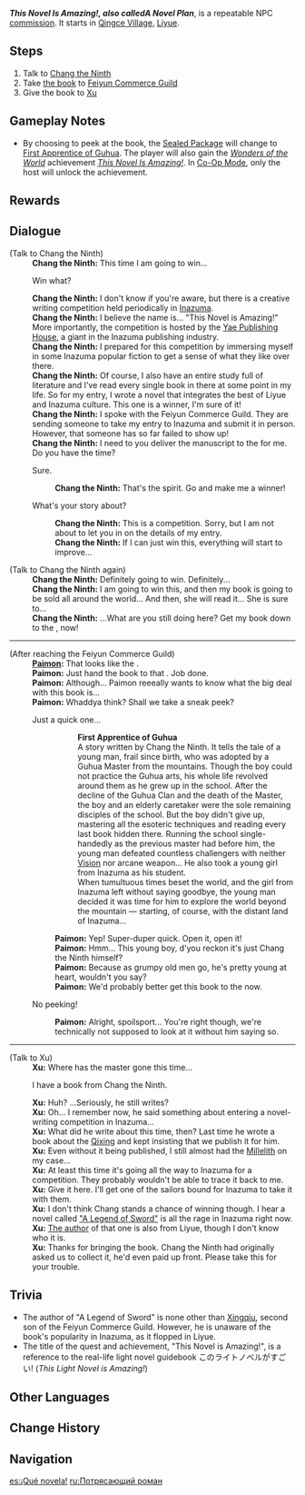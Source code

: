 {{Quest Infobox
|id            = 22302
|image         = Commission This Novel Is Amazing.png
|type          = Commission
|npc           = Chang the Ninth
|summary       = Chang the Ninth asks the Traveler to deliver his manuscript to the Feiyun Commerce Guild. However, Paimon has the urge to open the sealed package and find out what the book is about...
|startLocation = [[Bishui Plain]], [[Liyue]]
|region        = Liyue
|area          = Bishui Plain
|characters    = Chang the Ninth; Paimon; Traveler; Xu
|other         = 
*Can get the achievement [[This Novel Is Amazing! (Achievement)|This Novel Is Amazing!]] by choosing to sneak a peek at the transcript before delivering it.
*AR-Dependent Rewards
}}
'''''This Novel Is Amazing!''', also called '''A Novel Plan''''', is a repeatable NPC [[commission]]. It starts in [[Qingce Village]], [[Liyue]].

==Steps==
#Talk to [[Chang the Ninth]]
#Take [[Sealed Package|the book]] to [[Feiyun Commerce Guild]]
#Give the book to [[Xu]]

==Gameplay Notes==
*By choosing to peek at the book, the [[Sealed Package]] will change to [[First Apprentice of Guhua]]. The player will also gain the ''[[Wonders of the World]]'' achievement ''[[This Novel Is Amazing! (Achievement)|This Novel Is Amazing!]]''. In [[Co-Op Mode]], only the host will unlock the achievement.

==Rewards==
{{Commission Rewards|low}}

==Dialogue==
{{Quest Description|Chang the Ninth has written a brand new novel, and he's looking for someone who is able to take it to Feiyun Commerce Guild as fast as possible...}}
{{dialogue start}}
;(Talk to Chang the Ninth)
:'''Chang the Ninth:''' This time I am going to win...
:{{DIcon}} Win what?
:'''Chang the Ninth:''' I don't know if you're aware, but there is a creative writing competition held periodically in [[Inazuma]].
:'''Chang the Ninth:''' I believe the name is... "This Novel is Amazing!" More importantly, the competition is hosted by the [[Yae Publishing House]], a giant in the Inazuma publishing industry.
:'''Chang the Ninth:''' I prepared for this competition by immersing myself in some Inazuma popular fiction to get a sense of what they like over there.
:'''Chang the Ninth:''' Of course, I also have an entire study full of literature and I've read every single book in there at some point in my life. So for my entry, I wrote a novel that integrates the best of Liyue and Inazuma culture. This one is a winner, I'm sure of it!
:'''Chang the Ninth:''' I spoke with the Feiyun Commerce Guild. They are sending someone to take my entry to Inazuma and submit it in person. However, that someone has so far failed to show up!
:'''Chang the Ninth:''' I need to you deliver the manuscript to the {{Color|buzzword|Feiyun Commerce Guild}} for me. Do you have the time?
:{{DIcon}} Sure.
::'''Chang the Ninth:''' That's the spirit. Go and make me a winner!
:{{DIcon}} What's your story about?
::'''Chang the Ninth:''' This is a competition. Sorry, but I am not about to let you in on the details of my entry.
::'''Chang the Ninth:''' If I can just win this, everything will start to improve...

;(Talk to Chang the Ninth again)
:'''Chang the Ninth:''' Definitely going to win. Definitely...
:'''Chang the Ninth:''' I am going to win this, and then my book is going to be sold all around the world... And then, she will read it... She is sure to...
:'''Chang the Ninth:''' ...What are you still doing here? Get my book down to the {{Color|buzzword|Feiyun Commerce Guild}}, now!
----
;(After reaching the Feiyun Commerce Guild)
:'''[[Paimon]]:''' That looks like the {{Color|buzzword|Feiyun Commerce Guild}}.
:'''Paimon:''' Just hand the book to that {{Color|buzzword|guy at the entrance}}. Job done.
:'''Paimon:''' Although... Paimon reeeally wants to know what the big deal with this book is...
:'''Paimon:''' Whaddya think? Shall we take a sneak peek?
:{{DIcon}} Just a quick one...
:::'''First Apprentice of Guhua'''
:::A story written by Chang the Ninth. It tells the tale of a young man, frail since birth, who was adopted by a Guhua Master from the mountains. Though the boy could not practice the Guhua arts, his whole life revolved around them as he grew up in the school. After the decline of the Guhua Clan and the death of the Master, the boy and an elderly caretaker were the sole remaining disciples of the school. But the boy didn't give up, mastering all the esoteric techniques and reading every last book hidden there. Running the school single-handedly as the previous master had before him, the young man defeated countless challengers with neither [[Vision]] nor arcane weapon... He also took a young girl from Inazuma as his student.
:::When tumultuous times beset the world, and the girl from Inazuma left without saying goodbye, the young man decided it was time for him to explore the world beyond the mountain &mdash; starting, of course, with the distant land of Inazuma...
::'''Paimon:''' Yep! Super-duper quick. Open it, open it!
::'''Paimon:''' Hmm... This young boy, d'you reckon it's just Chang the Ninth himself?
::'''Paimon:''' Because as grumpy old men go, he's pretty young at heart, wouldn't you say?
::'''Paimon:''' We'd probably better get this book to the {{Color|buzzword|Feiyun Commerce Guild}} now.
:{{DIcon}} No peeking!
::'''Paimon:''' Alright, spoilsport... You're right though, we're technically not supposed to look at it without him saying so.
----
;(Talk to Xu)
:'''Xu:''' Where has the master gone this time...
:{{DIcon}} I have a book from Chang the Ninth.
:'''Xu:''' Huh? ...Seriously, he still writes?
:'''Xu:''' Oh... I remember now, he said something about entering a novel-writing competition in Inazuma...
:'''Xu:''' What did he write about this time, then? Last time he wrote a book about the [[Qixing]] and kept insisting that we publish it for him.
:'''Xu:''' Even without it being published, I still almost had the [[Millelith]] on my case...
:'''Xu:''' At least this time it's going all the way to Inazuma for a competition. They probably wouldn't be able to trace it back to me.
:'''Xu:''' Give it here. I'll get one of the sailors bound for Inazuma to take it with them.
:'''Xu:''' I don't think Chang stands a chance of winning though. I hear a novel called [[Xingqiu/Lore#"A Legend of Sword"|"A Legend of Sword"]] is all the rage in Inazuma right now.
:'''Xu:''' [[Xingqiu|The author]] of that one is also from Liyue, though I don't know who it is.
:'''Xu:''' Thanks for bringing the book. Chang the Ninth had originally asked us to collect it, he'd even paid up front. Please take this for your trouble.
{{Dialogue end}}

==Trivia==
* The author of "A Legend of Sword" is none other than [[Xingqiu]], second son of the Feiyun Commerce Guild. However, he is unaware of the book's popularity in Inazuma, as it flopped in Liyue.
* The title of the quest and achievement, "This Novel is Amazing!", is a reference to the real-life light novel guidebook このライトノベルがすごい! (''This Light Novel is Amazing!'')

==Other Languages==
{{Other Languages
|en      = This Novel Is Amazing!
|zhs     = 这本小说真厉害
|zhs_rm  = Zhèběn Xiǎoshuō Zhēn Lìhài!
|zht     = 這本小說真厲害
|zht_rm  = Zhèběn Xiǎoshuō Zhēn Lìhài!
|zh_tl   = This Novel is Truly Amazing!
|ja      = この小説はすごい
|ja_rm   = Kono Shousetsu wa Sugoi
|ja_tl   = This Novel Is Amazing
|ko      = 이 소설이 짱이야!
|ko_rm   = I Soseol-i Jjang'iya!
|ko_tl   = This Novel is Rock!
|es      = ¡Qué novela!
|es_tl   = What a Novel!
|fr      = Ce roman est génial
|fr_tl   = This Novel Is Brilliant
|ru      = Потрясающий роман
|ru_tl   = Awesome Novel
|th      = นิยายเล่มนี้สุดยอดไปเลย
|th_rm   = 
|th_tl   = This Novel Is Amazing
|vi      = Quyển tiểu thuyết này thật lợi hại
|vi_tl   = 
|de      = Das ist ein Wahnsinnsroman
|de_tl   = This is an Awesome Novel
|id      = Novel ini Luar Biasa!
|id_tl   = This Novel is Amazing!
|pt      = Um Romance Extraordinário
|pt_tl   = An Extraordinary Novel
|tr      = Bu Roman Bir Harika!
|tr_tl   = 
|it      = Questo romanzo è fantastico!
|it_tl   = 
}}

==Change History==
{{Change History|1.0}}

==Navigation==
{{Commission Navbox|Liyue|Standalone}}

[[es:¡Qué novela!]]
[[ru:Потрясающий роман]]